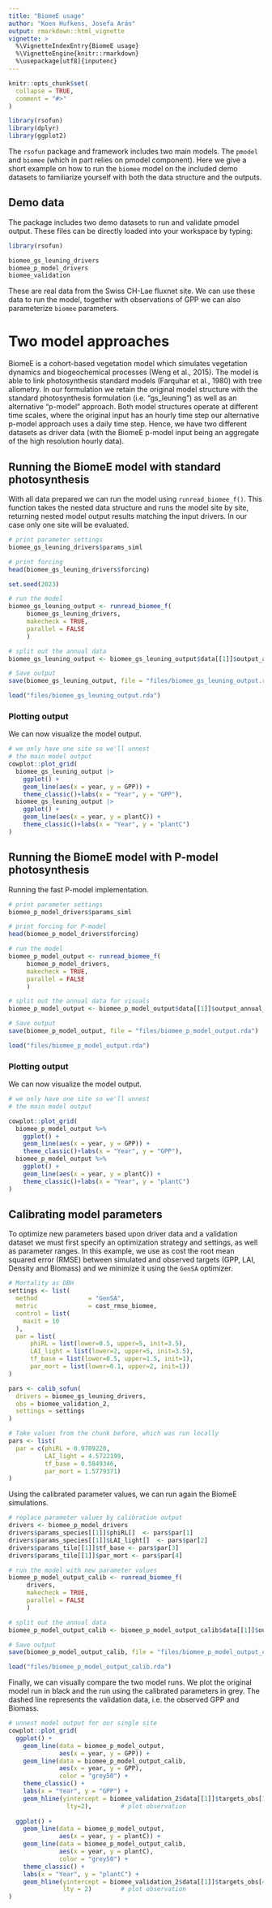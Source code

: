 ```yaml
---
title: "BiomeE usage"
author: "Koen Hufkens, Josefa Arán"
output: rmarkdown::html_vignette
vignette: >
  %\VignetteIndexEntry{BiomeE usage}
  %\VignetteEngine{knitr::rmarkdown}
  %\usepackage[utf8]{inputenc}
---
```


```r
knitr::opts_chunk$set(
  collapse = TRUE,
  comment = "#>"
)

library(rsofun)
library(dplyr)
library(ggplot2)
```

The `rsofun` package and framework includes two main models. The `pmodel` and `biomee` (which in part relies on pmodel component). Here we give a short example on how to run the `biomee` model on the included demo datasets to familiarize yourself with both the data structure and the outputs.

## Demo data

The package includes two demo datasets to run and validate pmodel output. These files can be directly loaded into your workspace by typing:

```r
library(rsofun)

biomee_gs_leuning_drivers
biomee_p_model_drivers
biomee_validation
```

These are real data from the Swiss CH-Lae fluxnet site. We can use these data to run the model, together with observations of GPP we can also parameterize `biomee` parameters.

# Two model approaches

BiomeE is a cohort-based vegetation model which simulates vegetation dynamics and biogeochemical processes (Weng et al., 2015). The model is able to link photosynthesis standard models (Farquhar et al., 1980) with tree allometry. In our formulation we retain the original model structure with the standard photosynthesis formulation (i.e. "gs_leuning") as well as an alternative "p-model" approach. Both model structures operate at different time scales, where the original input has an hourly time step our alternative p-model approach uses a daily time step. Hence, we have two different datasets as driver data (with the BiomeE p-model input being an aggregate of the high resolution hourly data).

## Running the BiomeE model with standard photosynthesis

With all data prepared we can run the model using `runread_biomee_f()`. This function takes the nested data structure and runs the model site by site, returning nested model output results matching the input drivers. In our case only one site will be evaluated.

```r
# print parameter settings
biomee_gs_leuning_drivers$params_siml

# print forcing
head(biomee_gs_leuning_drivers$forcing)
```

```r
set.seed(2023)

# run the model
biomee_gs_leuning_output <- runread_biomee_f(
     biomee_gs_leuning_drivers,
     makecheck = TRUE,
     parallel = FALSE
     )

# split out the annual data
biomee_gs_leuning_output <- biomee_gs_leuning_output$data[[1]]$output_annual_tile
```

```r
# Save output
save(biomee_gs_leuning_output, file = "files/biomee_gs_leuning_output.rda")
```

```r
load("files/biomee_gs_leuning_output.rda")
```

### Plotting output

We can now visualize the model output.

```r
# we only have one site so we'll unnest
# the main model output
cowplot::plot_grid(
  biomee_gs_leuning_output |>
    ggplot() +
    geom_line(aes(x = year, y = GPP)) +
    theme_classic()+labs(x = "Year", y = "GPP"),
  biomee_gs_leuning_output |>
    ggplot() +
    geom_line(aes(x = year, y = plantC)) +
    theme_classic()+labs(x = "Year", y = "plantC")
)
```

## Running the BiomeE model with P-model photosynthesis

Running the fast P-model implementation.

```r
# print parameter settings
biomee_p_model_drivers$params_siml

# print forcing for P-model
head(biomee_p_model_drivers$forcing)
```

```r
# run the model
biomee_p_model_output <- runread_biomee_f(
     biomee_p_model_drivers,
     makecheck = TRUE,
     parallel = FALSE
     )

# split out the annual data for visuals
biomee_p_model_output <- biomee_p_model_output$data[[1]]$output_annual_tile
```

```r
# Save output
save(biomee_p_model_output, file = "files/biomee_p_model_output.rda")
```

```r
load("files/biomee_p_model_output.rda")
```

### Plotting output

We can now visualize the model output.

```r
# we only have one site so we'll unnest
# the main model output

cowplot::plot_grid(
  biomee_p_model_output %>% 
    ggplot() +
    geom_line(aes(x = year, y = GPP)) +
    theme_classic()+labs(x = "Year", y = "GPP"),
  biomee_p_model_output %>% 
    ggplot() +
    geom_line(aes(x = year, y = plantC)) +
    theme_classic()+labs(x = "Year", y = "plantC")
)
```

## Calibrating model parameters

To optimize new parameters based upon driver data and a validation dataset we must first specify an optimization strategy and settings, as well as parameter ranges. In this example, we use as cost the root mean squared error (RMSE) between simulated and observed targets (GPP, LAI, Density and Biomass) and we minimize it using the `GenSA` optimizer. 

```r
# Mortality as DBH
settings <- list(
  method              = "GenSA",
  metric              = cost_rmse_biomee,
  control = list(
    maxit = 10
  ),
  par = list(
      phiRL = list(lower=0.5, upper=5, init=3.5),
      LAI_light = list(lower=2, upper=5, init=3.5),
      tf_base = list(lower=0.5, upper=1.5, init=1),
      par_mort = list(lower=0.1, upper=2, init=1))
)

pars <- calib_sofun(
  drivers = biomee_gs_leuning_drivers,
  obs = biomee_validation_2,
  settings = settings
)
```

```r
# Take values from the chunk before, which was run locally
pars <- list(
  par = c(phiRL = 0.9709220,
          LAI_light = 4.5722199,
          tf_base = 0.5849346,
          par_mort = 1.5779371)
)
```

Using the calibrated parameter values, we can run again the BiomeE simulations.
```r
# replace parameter values by calibration output
drivers <- biomee_p_model_drivers
drivers$params_species[[1]]$phiRL[]  <- pars$par[1]
drivers$params_species[[1]]$LAI_light[]  <- pars$par[2]
drivers$params_tile[[1]]$tf_base <- pars$par[3]
drivers$params_tile[[1]]$par_mort <- pars$par[4]

# run the model with new parameter values
biomee_p_model_output_calib <- runread_biomee_f(
     drivers,
     makecheck = TRUE,
     parallel = FALSE
     )

# split out the annual data
biomee_p_model_output_calib <- biomee_p_model_output_calib$data[[1]]$output_annual_tile
```

```r
# Save output
save(biomee_p_model_output_calib, file = "files/biomee_p_model_output_calib.rda")
```

```r
load("files/biomee_p_model_output_calib.rda")
```

Finally, we can visually compare the two model runs. We plot the original model run in black and the run using the calibrated parameters in grey. The dashed line represents the validation data, i.e. the observed GPP and Biomass.
```r
# unnest model output for our single site
cowplot::plot_grid(
  ggplot() +
    geom_line(data = biomee_p_model_output,
              aes(x = year, y = GPP)) +
    geom_line(data = biomee_p_model_output_calib,
              aes(x = year, y = GPP),
              color = "grey50") +
    theme_classic() + 
    labs(x = "Year", y = "GPP") +
    geom_hline(yintercept = biomee_validation_2$data[[1]]$targets_obs[1],
                lty=2),        # plot observation
  
  ggplot() +
    geom_line(data = biomee_p_model_output,
              aes(x = year, y = plantC)) +
    geom_line(data = biomee_p_model_output_calib,
              aes(x = year, y = plantC),
              color = "grey50") +
    theme_classic() + 
    labs(x = "Year", y = "plantC") +
    geom_hline(yintercept = biomee_validation_2$data[[1]]$targets_obs[4],
               lty = 2)        # plot observation
)




```